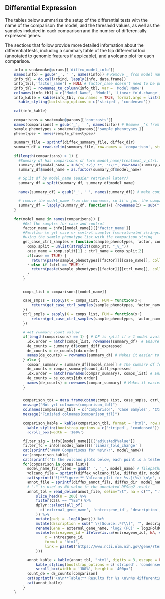 ## Differential Expression

The tables below summarize the setup of the differential tests with the name of the comparison, the model, and the threshold values, as well as the samples included in each comparison and the number of differentially expressed genes.

The sections that follow provide more detailed information about the differential tests, including a summary table of the top differential loci (annotated to genomic features if applicable), and a volcano plot for each comparison.

```r
    info = snakemake@params[['diffex_model_info']]
    names(info) = gsub('_', ' ', names(info)) # Remove _ from model names
    info_tbl = do.call(rbind, lapply(info, data.frame))
    info_tbl[,'factor_name'] = NULL # factor_name doesn't need to be put in report, used internally by Rscripts
    info_tbl = rownames_to_column(info_tbl, var = 'Model Name')
    colnames(info_tbl) = c('Model Name', 'Model', 'Linear fold-change', 'FDR')
    info_kable = kable(info_tbl, row.names = TRUE, format.args = list(big.mark = ',', scientific = FALSE)) %>%
      kable_styling(bootstrap_options = c('striped', 'condensed'))
```

```r
    cat(info_kable)
```

```r
    comparisons = snakemake@params[['contrasts']]
    names(comparisons) = gsub('_', ' ', names(info)) # Remove _'s from model names - consistent with info list above
    sample_phenotypes = snakemake@params[['sample_phenotypes']]
    phenotypes = names(sample_phenotypes)

    summary_file = sprintf(diffex_summary_file, diffex_dir)
    summary_df = read.delim(summary_file, row.names = 'comparison', stringsAsFactors = FALSE)

    if(length(comparisons) > 1) {
      #Summary df has comparisons of form model_name/treatment_v_ctrl. Separate model name from comparison
      summary_df$model_name = sub("(.*?)/.*", "\\1", rownames(summary_df))
      summary_df$model_name = as.factor(summary_df$model_name)

      # Split df by model_name (easier retrieval later?)
      summary_df = split(summary_df, summary_df$model_name)

      names(summary_df) = gsub('_', ' ', names(summary_df)) # make consistent with list

      # remove the model_name from the rownames, so it's just the comparison used as rowname
      summary_df = lapply(summary_df, function(x) {rownames(x) = sub(".*?/(.*)", "\\1", rownames(x)) ; return(x)})
    }

    for(model_name in names(comparisons)) {
        #Get the samples for case and control
        factor_name = info[[model_name]][['factor_name']]
        #Function to get case or control samples (concatenated strings)
        #using the sample phenotype list with the comparison string
        get_case_ctrl_samples = function(sample_phenotypes, factor, comp_str, case = FALSE, ctrl = FALSE){
          comp.split = unlist(strsplit(comp_str, "_v_"))
          case_name = comp.split[1] ; ctrl_name = comp.split[2]
          if(case == TRUE) {
            return(paste(sample_phenotypes[[factor]][[case_name]], collapse='<br>')) # Collapse on <br> to create multi-line entries in the table
          } else if (ctrl == TRUE) {
            return(paste(sample_phenotypes[[factor]][[ctrl_name]], collapse='<br>'))
          }
        }


        comps_list = comparisons[[model_name]]

        case_smpls = sapply(X = comps_list, FUN = function(x){
            return(get_case_ctrl_samples(sample_phenotypes, factor_name, x, case = TRUE))
        })
        ctrl_smpls = sapply(X = comps_list, FUN = function(x){
            return(get_case_ctrl_samples(sample_phenotypes, factor_name, x, ctrl = TRUE))
        })

        # Get summary count values
        if(length(comparisons) == 1) { # DF is split if > 1 model available
          idx.order = match(comps_list, rownames(summary_df)) # Ensure order is consistent with comps_list
          de_counts = summary_df$count_diff_expressed
          de_counts = de_counts[idx.order]
          names(de_counts) = rownames(summary_df) # Makes it easier to pull out later
        } else {
          compar_summary = summary_df[[model_name]] # The summary df for that model
          de_counts = compar_summary$count_diff_expressed
          idx.order = match(rownames(compar_summary), comps_list) # Ensure order is consistent with comps_list
          de_counts = de_counts[idx.order]
          names(de_counts) = rownames(compar_summary) # Makes it easier to pull out later
        }


        comparison_tbl = data.frame(cbind(comps_list, case_smpls, ctrl_smpls, de_counts))
        message("Not yet colnames(comparison_tbl)")
        colnames(comparison_tbl) = c('Comparison', 'Case Samples', 'Ctrl Samples', 'Diff. Exp.<br>Count')
        message("Finished colnames(comparison_tbl)")

        comparison_kable = kable(comparison_tbl, format = 'html', row.names = FALSE, escape = FALSE, format.args = list(big.mark = ',', scientific = FALSE)) %>%
          kable_styling(bootstrap_options = c('striped', 'condensed')) %>%
          scroll_box(width = '100%')

        filter_sig = info[[model_name]][['adjustedPValue']]
        filter_fc = info[[model_name]][['linear_fold_change']]
        cat(sprintf('#### Comparisons for %s\n\n', model_name))
        cat(comparison_kable)
        cat(sprintf('In the volcano plots below, each point is a tested locus. A gene is considered to be differentially expressed if FDR < %s and | linear fold-change | > %s. Points are colored according to the direction of differential expression with the total number of loci indicated in the legend. The vertical lines correspond to the fold-change cutoff. \n\n', filter_sig, filter_fc))
        for(comparison in comps_list){
          model_name_for_files = gsub(' ', '_', model_name) # filepaths have underscores instead of spaces
          volcano_file = sprintf(diffex_volcano_file, diffex_dir, model_name_for_files, comparison)
          cat(sprintf('![**Figure:** Volcano plot for %s.](%s) \n\n', comparison, volcano_file))
          annot_file = sprintf(diffex_annot_file, diffex_dir, model_name_for_files, comparison)
          # "." is used as NA value in the annotated DESeq2 result
          annot_tbl = read_delim(annot_file, delim="\t", na = c("", ".")) %>%
              slice_head(n = 200) %>%
              filter(Call == "YES") %>%
              dplyr::select(all_of(
                c('external_gene_name', 'entrezgene_id', 'description', 'log2FoldChange', 'padj')
              )) %>%
              mutate(padj = -log10(padj)) %>%
              mutate(description = sub(" \\[Source:.*?\\]", "", description)) %>%
              rename(Gene = external_gene_name, 'log2 (FC)' = log2FoldChange, '-log10 (q-val)' = padj) %>%
              mutate(entrezgene_id = ifelse(is.na(entrezgene_id), NA, cell_spec(
                  x = entrezgene_id,
                  format = "html",
                  link = paste0('https://www.ncbi.nlm.nih.gov/gene/?term=', entrezgene_id)
              )))

          annot_kable = kable(annot_tbl, "html", digits = 3, escape = FALSE, row.names = FALSE, format.args = list(big.mark = ',', scientific = FALSE)) %>%
              kable_styling(bootstrap_options = c('striped', 'condensed')) %>%
              scroll_box(width = '100%', height = '400px')
          count_de = de_counts[comparison]
          cat(sprintf('\n\n**Table:** Results for %s \n\n%s differentially expressed genes. View limited to maximum of 200 rows in html report.', comparison, count_de))
          cat(annot_kable)
        }
    }
```
